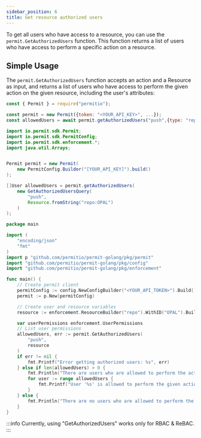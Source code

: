 ```yaml
---
sidebar_position: 6
title: Get resource authorized users
---
```




To get all users who have access to a resource, you can use the `permit.GetAuthorizedUsers` function.
This function returns a list of users who have access to perform a specific action on a resource.

## Simple Usage

The `permit.GetAuthorizedUsers` function accepts an action and a Resource as input,
and returns a list of users who have access to perform the given action on the given resource,
including the user's attributes:

<Tabs groupId="language">
<TabItem value="nodejs" label="Node.js">

```js
const { Permit } = require("permitio");

const permit = new Permit({token: "<YOUR_API_KEY>", ...});
const allowedUsers = await permit.getAuthorizedUsers("push",{type: "repo", id: "OPAL"});
```

</TabItem>
<TabItem value="java" label="Java">

```java
import io.permit.sdk.Permit;
import io.permit.sdk.PermitConfig;
import io.permit.sdk.enforcement.*;
import java.util.Arrays;


Permit permit = new Permit(
    new PermitConfig.Builder("[YOUR_API_KEY]").build()
);

[]User allowedUsers = permit.getAuthorizedUsers(
	new GetAuthorizedUsersQuery(
	    "push",
	    Resource.fromString("repo:OPAL")
	)
);

```

</TabItem>
<TabItem value="golang" label="GoLang">

```go
package main

import (
	"encoding/json"
	"fmt"
)
import p "github.com/permitio/permit-golang/pkg/permit"
import "github.com/permitio/permit-golang/pkg/config"
import "github.com/permitio/permit-golang/pkg/enforcement"

func main() {
	// Create permit client
	permitConfig := config.NewConfigBuilder("<YOUR_API_TOKEN>").Build()
	permit := p.New(permitConfig)

	// Create user and resource variables
	resource := enforcement.ResourceBuilder("repo").WithID("OPAL").Build()

	var userPermissions enforcement.UserPermissions
	// List user permissions
	allowedUsers, err := permit.GetAuthorizedUsers(
		"push",
		resource
    )
	if err != nil {
		fmt.Printf("Error getting authorized users: %s", err)
	} else if len(allowedUsers) > 0 {
		fmt.Println("There are users who are allowed to perform the action")
		for user := range allowedUsers {
		    fmt.Printf("User '%s' is allowed to perform the given action on the given resource",user)
		}
	} else {
		fmt.Println("There are no users who are allowed to perform the action")
	}
}

```

</TabItem>
</Tabs>

:::info
Currently, using "GetAuthorizedUsers" works only for RBAC & ReBAC.
:::
